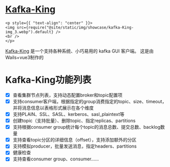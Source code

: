 # [Kafka-King](https://github.com/Bronya0/Kafka-King)

```mdx-code-block
<p style={{ "text-align": "center" }}>
<img src={require("@site/static/img/showcase/kafka-King-img_3.webp").default} />
<br />
</p>
```

[Kafka-King](https://github.com/Bronya0/Kafka-King) 是一个支持各种系统、小巧易用的 kafka GUI 客户端。
这是由Wails+vue3制作的

# Kafka-King功能列表
- [x] 查看集群节点列表，支持动态配置broker和topic配置项
- [x] 支持consumer客户端，根据指定的group消费指定的topic、size、timeout，并将消息信息以表格形式展示在各个维度
- [x] 支持PLAIN、SSL、SASL、kerberos、sasl_plaintext等
- [x] 创建topic（支持批量）、删除topic、指定replicas、partitions
- [x] 支持根据consumer group统计每个topic的消息总数、提交总数、backlog数量
- [x] 支持查看topic分区的详细信息（offset），支持添加额外的分区
- [x] 支持模拟producer，批量发送消息，指定headers、partitions
- [x] 健康检查
- [x] 支持查看consumer group、consumer……

